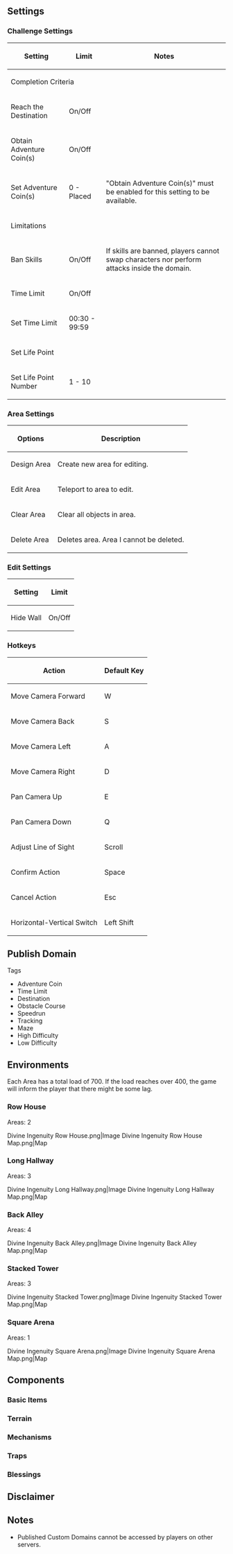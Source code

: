 {{EventTabs
|subpage1 = Custom Domains
}}
{{Description|During the event, complete the World Quest "[[Divine Ingenuity (Quest)|Divine Ingenuity]]" to unlock "Custom Domains." The Custom Domains function allows you to play Domains that have been published by other Travelers, and even make some yourself. You can create and save up to 5 of your own Custom Domains.}}

==Settings==
===Challenge Settings===
{|class="article-table"
!Setting!!Limit!!Notes
|-
!colspan=3|Completion Criteria
|-
|Reach the Destination
|On/Off
|
|-
|Obtain Adventure Coin(s)
|On/Off
|
|-
|Set Adventure Coin(s)
|0 - Placed
|"Obtain Adventure Coin(s)" must be enabled for this setting to be available.
|-
!colspan=3|Limitations
|-
|Ban Skills
|On/Off
|If skills are banned, players cannot swap characters nor perform attacks inside the domain.
|-
|Time Limit
|On/Off
|
|-
|Set Time Limit
|00:30 - 99:59
|
|-
!colspan=3|Set Life Point
|-
|Set Life Point Number
|1 - 10
|
|}

===Area Settings===
{|class="article-table"
!Options!!Description
|-
| Design Area
| Create new area for editing.
|-
| Edit Area
| Teleport to area to edit.
|-
| Clear Area
| Clear all objects in area.
|-
| Delete Area
| Deletes area. Area I cannot be deleted.
|}

===Edit Settings===
{|class="article-table"
!Setting!!Limit
|-
|Hide Wall
|On/Off
|}

===Hotkeys===
{{Description|The editing operation for creating your own Domain is similar to that of the [[Serenitea Pot]]. In this event, some event-specific operation methods have been added. You can check them out on the Hotkeys Page.}}
{|class="article-table"
!Action!!Default Key
|-
|Move Camera Forward
|W
|-
|Move Camera Back
|S
|-
|Move Camera Left
|A
|-
|Move Camera Right
|D
|-
|Pan Camera Up
|E
|-
|Pan Camera Down
|Q
|-
|Adjust Line of Sight
|Scroll
|-
|Confirm Action
|Space
|-
|Cancel Action
|Esc
|-
|Horizontal-Vertical Switch
|Left Shift
|}

==Publish Domain==
{{Description|You can also choose appropriate tags for your Custom Domains, and can publish your own Custom Domain to the public. However, you will have to complete any such Domain once yourself first.}}
;Tags
* Adventure Coin
* Time Limit
* Destination
* Obstacle Course
* Speedrun
* Tracking
* Maze
* High Difficulty
* Low Difficulty

==Environments==
Each Area has a total load of 700. If the load reaches over 400, the game will inform the player that there might be some lag.

===Row House===
Areas: 2
<gallery hideaddbutton="true" captionalign="center">
Divine Ingenuity Row House.png|Image
Divine Ingenuity Row House Map.png|Map
</gallery>

===Long Hallway===
Areas: 3
<gallery hideaddbutton="true" captionalign="center">
Divine Ingenuity Long Hallway.png|Image
Divine Ingenuity Long Hallway Map.png|Map
</gallery>

===Back Alley===
Areas: 4
<gallery hideaddbutton="true" captionalign="center">
Divine Ingenuity Back Alley.png|Image
Divine Ingenuity Back Alley Map.png|Map
</gallery>

===Stacked Tower===
Areas: 3
<gallery hideaddbutton="true" captionalign="center">
Divine Ingenuity Stacked Tower.png|Image
Divine Ingenuity Stacked Tower Map.png|Map
</gallery>

===Square Arena===
Areas: 1
<gallery hideaddbutton="true" captionalign="center">
Divine Ingenuity Square Arena.png|Image
Divine Ingenuity Square Arena Map.png|Map
</gallery>

==Components==
===Basic Items===
{{Components by Category Table|Basic Items Components|header=[[Basic Items]]}}

===Terrain===
{{Description|In a Preset Domain, there are all kinds of terrain laid out, and Adventure Coins can be found scattered on walls or on steep slopes. There are platforms that can be climbed on, such as slopes, small platforms, and so on. There are also platforms that cannot be climbed on, such as walls.}}
{{Components by Category Table|Terrain Components|header=[[Terrain]]}}

===Mechanisms===
{{Description|When playing through the challenge, you can take advantage of various kinds of mechanisms and blessings in the Domain and avoid traps to obtain Adventure Coins. There are some mechanisms that allow you to quickly traverse platforms and terrain, or reach high places.
There are some mechanisms during the challenge that require more caution. "Disappearing Platforms" will appear or disappear periodically, and "Fragile Platforms" will break after being stepped on for a certain period of time.}}
{{Components by Category Table|Mechanisms Components|header=[[Mechanisms]]}}

===Traps===
{{Description|During the course of the challenge, some mechanisms will cause you to be affected by certain Elements, while others will reduce a certain amount of Life Points. You must pay attention to the activation time of the mechanisms and avoid all kinds of traps.}}
{{Components by Category Table|Traps Components|header=[[Traps]]}}

===Blessings===
{{Description|After picking up there Blessing in the field, different buff can be obtained.}}
{{Components by Category Table|Blessings Components|header=[[Blessings]]}}

==Disclaimer==
{{Description|Travelers, please ensure that you follow Genshin Impact's Terms of Service while participating in the "Divine Ingenuity" event. To create a healthy gaming environment, please read and confirm that you will not instigate or take part in:''
# ''The creation of content that discriminates against any race, gender, religion, sexual orientation, ethnicity, government, or region.''
# ''The bullying or insulting of any Travelers or groups of Travelers.''
# ''Any other content or behavior that violates the Terms of Service.''
''We may have to restrict your use of the game services if you do not follow these rules. This may include suspension, restriction, or a permanent ban on participation in "Divine Ingenuity," forced disconnection, login suspension, or account forfeiture.}}

==Notes==
* Published Custom Domains cannot be accessed by players on other servers.